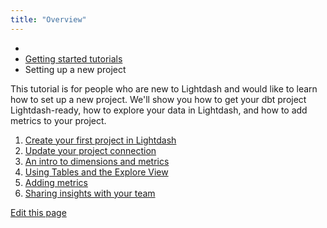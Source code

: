```yaml
---
title: "Overview"
---
```


* [](/)
* [Getting started tutorials](/get-started/intro)
* Setting up a new project

This tutorial is for people who are new to Lightdash and would like to learn how to set up a new project. We'll show you how to get your dbt project Lightdash-ready, how to explore your data in Lightdash, and how to add metrics to your project.

1. [Create your first project in Lightdash](/get-started/setup-lightdash/get-project-lightdash-ready)
2. [Update your project connection](/get-started/setup-lightdash/connect-project)
3. [An intro to dimensions and metrics](/get-started/setup-lightdash/intro-metrics-dimensions)
4. [Using Tables and the Explore View](/get-started/setup-lightdash/using-explores)
5. [Adding metrics](/get-started/setup-lightdash/how-to-create-metrics)
6. [Sharing insights with your team](/get-started/exploring-data/sharing-insights)

[Edit this page](https://github.com/lightdash/lightdash/edit/main/docs/docs/get-started/setup-lightdash/intro.mdx)

